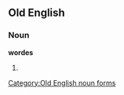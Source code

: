 ==Old English==

===Noun===
'''wordes'''

# {{genitive singular of|word|lang=ang}}

[[Category:Old English noun forms]]